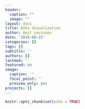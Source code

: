 ```yaml
---
header:
  caption: ""
  image: ""
layout: docs
title: Data Visualization
author: Amit Levinson
date: '2019-09-22'
categories: []
tags: []
subtitle: ''
authors: []
lastmod: ''
featured: no
image:
  caption: ''
  focal_point: ''
  preview_only: yes
projects: []
---
```


<script>
  function resizeIframe(obj) {
    obj.style.height = obj.contentWindow.document.body.scrollHeight + 'px';
  }
</script>


```r
knitr::opts_chunk$set(echo = TRUE)
```

